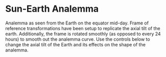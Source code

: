 

<Meta title="Showcase/Analemma/Sun-Earth"/>

# Sun-Earth Analemma

Analemma as seen from the Earth on the equator mid-day. Frame of reference transformations have been setup to replicate the axial tilt of the earth. Additionally, the frame is rotated smoothly (as opposed to every 24 hours) to smooth out the analemma curve. Use the controls below to change the axial tilt of the Earth and its effects on the shape of the analemma.

<center><Story of={Stories.SunEarthAnalemma} /></center>
<Controls of={Stories.SunEarthAnalemma} />